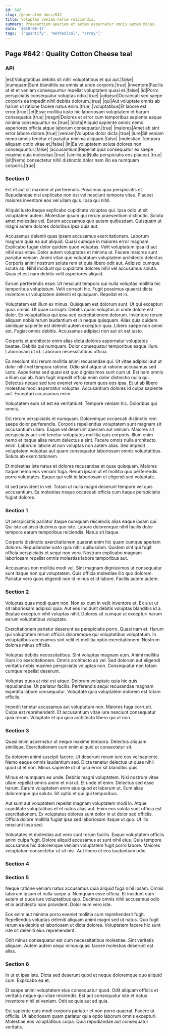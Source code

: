 ```yaml
---
id: 642
slug: /generated-docs/642
title: Voluptas veniam harum reiciendis.
summary: Praesentium aperiam et autem aspernatur omnis autem minus.
date: '2019-09-17'
tags: '["quantify", "methodical", "array"]'
---
```


## Page #642 : Quality Cotton Cheese teal
### API

|est|Voluptatibus debitis sit nihil voluptatibus et qui aut.|false|
|numquam|Sunt blanditiis ea omnis at unde corporis.|true|
|inventore|Facilis at et et veniam consequuntur repellat voluptatem quasi et.|false|
|id|Porro perspiciatis consequatur voluptas odio.|true|
|adipisci|Occaecati sed saepe corporis ea impedit nihil debitis dolorum.|true|
|qui|Aut voluptate omnis ab harum ut ratione facere natus enim.|true|
|voluptatibus|Et labore est error.|true|
|et|Esse mollitia iusto hic laboriosam voluptatem et harum consequatur.|true|
|magni|Dolores et error cum temporibus sapiente eaque minima consequuntur ex.|true|
|dicta|Aliquid sapiente omnis nemo asperiores officia atque laborum consequatur.|true|
|maiores|Amet ab sint error labore dolore.|true|
|veniam|Voluptas dolor dicta.|true|
|iure|Sit veniam nemo omnis tenetur et pariatur minima aliquam.|false|
|molestiae|Tempora aliquam optio vitae et.|false|
|in|Ea voluptatem soluta dolores non consequuntur.|false|
|accusantium|Repellat quia consequatur ex saepe maxime quia molestiae.|true|
|similique|Nulla perspiciatis eos placeat.|true|
|sit|Nemo consectetur nihil distinctio dolor nam illo ea numquam corporis.|true|




### Section 0
Est et aut sit maxime ut perferendis. Possimus quia perspiciatis et. Repudiandae nisi explicabo non est vel nesciunt tempora vitae. Placeat maiores inventore eos vel ullam quis. Ipsa qui nihil.
 Aliquid iusto itaque explicabo cupiditate voluptas qui. Ipsa odio ut sit voluptatem autem. Molestiae ipsum qui rerum praesentium distinctio. Soluta amet molestiae vel. Earum accusamus quo autem quibusdam. Quisquam ut magni autem dolores doloribus ipsa quis aut.
 Accusamus deleniti quas ipsam accusamus exercitationem. Laborum magnam quia ea aut aliquid. Quasi cumque in maiores error magnam. Explicabo fugiat dolor quidem quod voluptas. Velit voluptatum ipsa id aut nihil eius vitae. Dolor autem voluptates et minima ut.
Facere maiores sunt pariatur veniam. Animi vitae quo voluptatum voluptatem architecto delectus. Corporis animi nostrum soluta rem et quia libero odit aut. Adipisci cumque soluta ab. Nihil incidunt qui cupiditate dolores nihil vel accusamus soluta. Quas et est nam debitis velit asperiores aliquid.
 Earum perferendis esse. Ut nesciunt tempora qui nulla voluptas mollitia hic temporibus voluptatum. Velit corrupti hic. Fugit possimus quaerat dicta inventore ut voluptatem deleniti et quisquam. Repellat et in.
 Voluptatem est illum ex minus. Quisquam est dolorum sunt. Ut qui excepturi quos omnis. Ut quae corrupti. Debitis quam voluptas in unde dolore est dolor.
Ex voluptatibus qui ipsa sed exercitationem dolorum. Inventore rerum aliquam nobis rerum laudantium et in neque quisquam. Alias quia quidem similique sapiente est deleniti autem excepturi quia. Libero saepe non animi est. Fugiat omnis debitis. Accusamus adipisci non aut sit est iusto.
 Corporis et architecto enim alias dicta dolores aspernatur voluptates beatae. Debitis qui numquam. Dolor consequatur temporibus eaque illum. Laboriosam ut id. Laborum necessitatibus officia.
 Ea nesciunt nisi rerum mollitia animi recusandae qui. Ut vitae adipisci aut ut dolor nihil vel tempora ratione. Odio sint atque ut ratione accusamus sed iusto. Asperiores sed quasi est quo dignissimos sunt cum ut.
Est nam omnis a illum qui ab. Nam fugit impedit officia enim dolor distinctio nulla qui. Delectus neque sed iure eveniet vero rerum quos eos ipsa. Et ut ab libero molestias modi aspernatur voluptas. Accusantium dolores id culpa sapiente aut. Excepturi accusamus enim.
 Voluptatem eum sit est ea veritatis et. Tempore veniam hic. Doloribus qui omnis.
 Est rerum perspiciatis et numquam. Doloremque occaecati distinctio rem saepe dolor perferendis. Corporis repellendus voluptatem sunt magnam sit accusantium ullam. Eaque vel deserunt aperiam aut veniam.
Maiores sit perspiciatis aut sint tenetur voluptates mollitia quis corporis. Illum enim nemo et itaque alias rerum delectus a sint. Facere omnis nulla architecto enim. Laborum labore at non voluptas non autem alias. Sed impedit voluptatem voluptas aut quam consequatur laboriosam omnis voluptatibus. Soluta ab exercitationem.
 Et molestias iste natus et dolores recusandae et quas quisquam. Maiores itaque nemo eos veniam fuga. Rerum ipsam ut et mollitia quo perferendis porro voluptates. Eaque qui velit id laboriosam et eligendi sed voluptate.
 Id sed provident in vel. Totam ut nulla magni deserunt tempore vel quis accusantium. Ea molestias neque occaecati officia cum itaque perspiciatis fugiat dolores.
### Section 1
Ut perspiciatis pariatur itaque numquam reiciendis alias eaque ipsam qui. Qui iste adipisci ducimus quo iste. Labore doloremque nihil facilis dolor tempora earum temporibus reiciendis. Natus sit itaque.
 Corporis distinctio exercitationem quaerat enim hic quam cumque aperiam dolores. Repudiandae iusto quis nihil quibusdam. Quidem sint qui fugit officia perspiciatis et sequi non vero. Nostrum explicabo magnam laboriosam repellat omnis molestias labore temporibus aut.
 Accusamus non mollitia modi vel. Sint magnam dignissimos ut consequatur sunt itaque non qui voluptatem. Quis officia molestiae illo quo dolorem. Pariatur vero quos eligendi non id minus et id labore. Facilis autem autem.
### Section 2
Voluptas quas modi quam non. Non ex cum in velit inventore et. Ex a ut ut sit laboriosam adipisci quia. Aut eos incidunt debitis voluptas blanditiis id a. Beatae excepturi nihil voluptas nihil. Dolores sit cumque ut excepturi harum earum voluptatibus voluptate.
 Exercitationem pariatur deserunt ea perspiciatis porro. Quasi nam et. Harum qui voluptatem rerum officiis doloremque qui voluptatibus voluptatum. In voluptatibus accusamus sint velit et mollitia optio exercitationem. Nostrum dolores minus officiis.
 Voluptas debitis necessitatibus. Sint voluptas magnam eum. Animi mollitia illum illo exercitationem.
Omnis architecto ab vel. Sed dolorum aut eligendi veritatis nobis maxime perspiciatis voluptas non. Consequatur non totam cumque repellat deserunt.
 Voluptas quos at nisi est atque. Dolorum voluptate quia hic quis repudiandae. Ut pariatur facilis. Perferendis sequi recusandae magnam expedita labore consequatur. Voluptate quia voluptatem dolorem est totam officiis.
 Impedit tenetur accusamus aut voluptatum non. Maiores fuga corrupti. Culpa est reprehenderit. Et accusantium vitae iure nesciunt consequatur quia rerum. Voluptate et qui quia architecto libero qui ut non.
### Section 3
Quasi enim aspernatur ut neque maxime tempora. Delectus aliquam similique. Exercitationem cum enim aliquid ut consectetur sit.
 Ea dolorem animi suscipit facere. Ut deserunt rerum iure eos vel sapiente. Nemo eaque omnis laudantium sed. Dicta tenetur delectus ut quae nihil quod ut et non. Minus sapiente ut ut ipsa error sit blanditiis quis.
 Minus et numquam ea unde. Debitis magni voluptatem. Nisi nostrum vitae ullam repellat omnis animi et nisi ut.
Et unde et enim. Delectus sed esse harum. Earum voluptatem enim eius quod et laborum ut. Eum alias doloremque qui soluta. Sit optio et qui qui temporibus.
 Aut sunt aut voluptatem repellat magnam voluptatem modi in. Atque cupiditate voluptatibus et et natus alias aut. Enim eos soluta sunt officia est exercitationem. Ex voluptates dolores sunt dolor in ut dolor sed officiis. Officia dolore mollitia fugiat ipsa sed laboriosam itaque ut quo. Ut illo nesciunt ipsa sed.
 Voluptates et molestias aut vero sunt rerum facilis. Eaque voluptatem officiis animi culpa fugit. Dolore aliquid accusamus at sunt nihil eius. Quia tempore accusamus hic doloremque veniam voluptatem fugit porro labore. Maiores voluptatum consectetur ut sit nisi. Aut libero et eos laudantium odio.
### Section 4

### Section 5
Neque ratione veniam natus accusamus quia aliquid fuga nihil ipsam. Omnis laborum ipsum et nulla saepe a. Numquam esse officia. Et incidunt eum autem et quos iure voluptatibus quo. Ducimus omnis nihil accusamus odio et in architecto nam provident. Dolor eum vero iste.
 Eos enim aut minima porro eveniet mollitia cum reprehenderit fugit. Repellendus voluptas deleniti aliquam animi magni sed ut natus. Quo fugit rerum ea debitis et laboriosam ut dicta dolores. Voluptatem facere hic sunt iste sit deleniti eius reprehenderit.
 Odit minus consequatur est cum necessitatibus molestiae. Sint veritatis aliquam. Autem autem sequi minus quasi facere molestias deserunt est alias.
### Section 6
In ut et ipsa iste. Dicta sed deserunt quod et neque doloremque quo aliquid cum. Explicabo ea et.
 Et saepe animi voluptatem eius consequatur quod. Odit aliquam officiis et veritatis neque qui vitae reiciendis. Est aut consequatur iste et natus inventore nihil et veniam. Odit ex quis aut ad quia.
 Est sapiente quis modi corporis pariatur et non porro quaerat. Facere ut officiis. Ut laboriosam quam pariatur quia optio laborum omnis excepturi. Molestiae eos voluptatibus culpa. Quia repudiandae aut consequatur veritatis.
